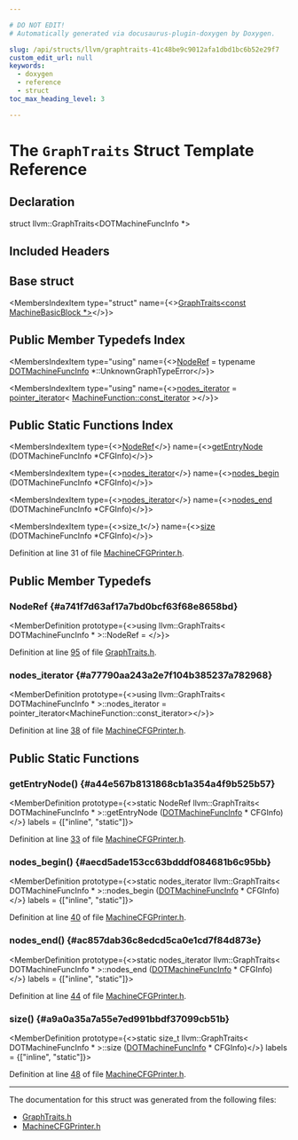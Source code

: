 ```yaml
---

# DO NOT EDIT!
# Automatically generated via docusaurus-plugin-doxygen by Doxygen.

slug: /api/structs/llvm/graphtraits-41c48be9c9012afa1dbd1bc6b52e29f7
custom_edit_url: null
keywords:
  - doxygen
  - reference
  - struct
toc_max_heading_level: 3

---
```





# The `GraphTraits` Struct Template Reference

<DoxygenPage pluginConfig={pluginConfig}>



## Declaration

<CodeBlock>struct llvm::GraphTraits&lt;DOTMachineFuncInfo &#42;&gt;</CodeBlock>

## Included Headers

<IncludesList>
<IncludesListItem
  filePath="llvm/CodeGen/MachineCFGPrinter.h"
  permalink="/docs/api/files/include/include/llvm/include/llvm/codegen/machinecfgprinter-h"
  isLocal="true" />
</IncludesList>

## Base struct

<MembersIndex>

<MembersIndexItem
  type="struct"
  name={<><a href="/docs/api/structs/llvm/graphtraits-5d21b8f453fe72c9ef888c2858a7ce72">GraphTraits&lt;const MachineBasicBlock &#42;&gt;</a></>}>
</MembersIndexItem>

</MembersIndex>

## Public Member Typedefs Index

<MembersIndex>

<MembersIndexItem
  type="using"
  name={<><a href="/docs/api/structs/llvm/graphtraits/#a741f7d63af17a7bd0bcf63f68e8658bd">NodeRef</a> = typename <a href="/docs/api/classes/llvm/dotmachinefuncinfo">DOTMachineFuncInfo</a> &#42;::UnknownGraphTypeError</>}>
</MembersIndexItem>

<MembersIndexItem
  type="using"
  name={<><a href="#a77790aa243a2e7f104b385237a782968">nodes&#95;iterator</a> = <a href="/docs/api/classes/llvm/pointer-iterator">pointer&#95;iterator</a>&lt; <a href="/docs/api/classes/llvm/machinefunction/#af89a78f6f46ba224b331fa0066737526">MachineFunction::const&#95;iterator</a> &gt;</>}>
</MembersIndexItem>

</MembersIndex>

## Public Static Functions Index

<MembersIndex>

<MembersIndexItem
  type={<><a href="/docs/api/structs/llvm/graphtraits/#a741f7d63af17a7bd0bcf63f68e8658bd">NodeRef</a></>}
  name={<><a href="#a44e567b8131868cb1a354a4f9b525b57">getEntryNode</a> (DOTMachineFuncInfo &#42;CFGInfo)</>}>
</MembersIndexItem>

<MembersIndexItem
  type={<><a href="#a77790aa243a2e7f104b385237a782968">nodes&#95;iterator</a></>}
  name={<><a href="#aecd5ade153cc63bdddf084681b6c95bb">nodes&#95;begin</a> (DOTMachineFuncInfo &#42;CFGInfo)</>}>
</MembersIndexItem>

<MembersIndexItem
  type={<><a href="#a77790aa243a2e7f104b385237a782968">nodes&#95;iterator</a></>}
  name={<><a href="#ac857dab36c8edcd5ca0e1cd7f84d873e">nodes&#95;end</a> (DOTMachineFuncInfo &#42;CFGInfo)</>}>
</MembersIndexItem>

<MembersIndexItem
  type={<>size&#95;t</>}
  name={<><a href="#a9a0a35a7a55e7ed991bbdf37099cb51b">size</a> (DOTMachineFuncInfo &#42;CFGInfo)</>}>
</MembersIndexItem>

</MembersIndex>


Definition at line 31 of file <a href="/docs/api/files/include/include/llvm/include/llvm/codegen/machinecfgprinter-h">MachineCFGPrinter.h</a>.

<SectionDefinition>

## Public Member Typedefs

### NodeRef {#a741f7d63af17a7bd0bcf63f68e8658bd}

<MemberDefinition
  prototype={<>using llvm::GraphTraits&lt; DOTMachineFuncInfo &#42; &gt;::NodeRef = </>}>

Definition at line <a href="/docs/api/files/include/include/llvm/include/llvm/adt/graphtraits-h/#l00095">95</a> of file <a href="/docs/api/files/include/include/llvm/include/llvm/adt/graphtraits-h">GraphTraits.h</a>.
</MemberDefinition>

### nodes&#95;iterator {#a77790aa243a2e7f104b385237a782968}

<MemberDefinition
  prototype={<>using llvm::GraphTraits&lt; DOTMachineFuncInfo &#42; &gt;::nodes&#95;iterator =  pointer&#95;iterator&lt;MachineFunction::const&#95;iterator&gt;</>}>

Definition at line <a href="/docs/api/files/include/include/llvm/include/llvm/codegen/machinecfgprinter-h/#l00038">38</a> of file <a href="/docs/api/files/include/include/llvm/include/llvm/codegen/machinecfgprinter-h">MachineCFGPrinter.h</a>.
</MemberDefinition>

</SectionDefinition>

<SectionDefinition>

## Public Static Functions

### getEntryNode() {#a44e567b8131868cb1a354a4f9b525b57}

<MemberDefinition
  prototype={<>static NodeRef llvm::GraphTraits&lt; DOTMachineFuncInfo &#42; &gt;::getEntryNode (<a href="/docs/api/classes/llvm/dotmachinefuncinfo">DOTMachineFuncInfo</a> &#42; CFGInfo)</>}
  labels = {["inline", "static"]}>

Definition at line <a href="/docs/api/files/include/include/llvm/include/llvm/codegen/machinecfgprinter-h/#l00033">33</a> of file <a href="/docs/api/files/include/include/llvm/include/llvm/codegen/machinecfgprinter-h">MachineCFGPrinter.h</a>.
</MemberDefinition>

### nodes&#95;begin() {#aecd5ade153cc63bdddf084681b6c95bb}

<MemberDefinition
  prototype={<>static nodes&#95;iterator llvm::GraphTraits&lt; DOTMachineFuncInfo &#42; &gt;::nodes&#95;begin (<a href="/docs/api/classes/llvm/dotmachinefuncinfo">DOTMachineFuncInfo</a> &#42; CFGInfo)</>}
  labels = {["inline", "static"]}>

Definition at line <a href="/docs/api/files/include/include/llvm/include/llvm/codegen/machinecfgprinter-h/#l00040">40</a> of file <a href="/docs/api/files/include/include/llvm/include/llvm/codegen/machinecfgprinter-h">MachineCFGPrinter.h</a>.
</MemberDefinition>

### nodes&#95;end() {#ac857dab36c8edcd5ca0e1cd7f84d873e}

<MemberDefinition
  prototype={<>static nodes&#95;iterator llvm::GraphTraits&lt; DOTMachineFuncInfo &#42; &gt;::nodes&#95;end (<a href="/docs/api/classes/llvm/dotmachinefuncinfo">DOTMachineFuncInfo</a> &#42; CFGInfo)</>}
  labels = {["inline", "static"]}>

Definition at line <a href="/docs/api/files/include/include/llvm/include/llvm/codegen/machinecfgprinter-h/#l00044">44</a> of file <a href="/docs/api/files/include/include/llvm/include/llvm/codegen/machinecfgprinter-h">MachineCFGPrinter.h</a>.
</MemberDefinition>

### size() {#a9a0a35a7a55e7ed991bbdf37099cb51b}

<MemberDefinition
  prototype={<>static size&#95;t llvm::GraphTraits&lt; DOTMachineFuncInfo &#42; &gt;::size (<a href="/docs/api/classes/llvm/dotmachinefuncinfo">DOTMachineFuncInfo</a> &#42; CFGInfo)</>}
  labels = {["inline", "static"]}>

Definition at line <a href="/docs/api/files/include/include/llvm/include/llvm/codegen/machinecfgprinter-h/#l00048">48</a> of file <a href="/docs/api/files/include/include/llvm/include/llvm/codegen/machinecfgprinter-h">MachineCFGPrinter.h</a>.
</MemberDefinition>

</SectionDefinition>

<hr/>

The documentation for this struct was generated from the following files:

<ul>
<li><a href="/docs/api/files/include/include/llvm/include/llvm/adt/graphtraits-h">GraphTraits.h</a></li>
<li><a href="/docs/api/files/include/include/llvm/include/llvm/codegen/machinecfgprinter-h">MachineCFGPrinter.h</a></li>
</ul>

</DoxygenPage>
